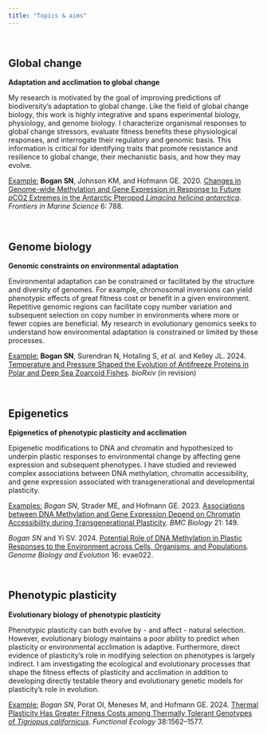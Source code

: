 ```yaml
---
title: "Topics & aims"
---
```

<br>

## Global change

**Adaptation and acclimation to global change**

My research is motivated by the goal of improving predictions of biodiversity's adaptation to global change. Like the field of global change biology, this work is highly integrative and spans experimental biology, physiology, and genome biology. I characterize organismal responses to global change stressors, evaluate fitness benefits these physiological responses, and interrogate their regulatory and genomic basis. This information is critical for identifying traits that promote resistance and resilience to global change, their mechanistic basis, and how they may evolve.

<u>Example:</u> **Bogan SN**, Johnson KM, and Hofmann GE. 2020. [Changes in Genome-wide Methylation and Gene Expression in Response to Future *p*CO2 Extremes in the Antarctic Pteropod *Limacina helicina antarctica*](https://www.frontiersin.org/journals/marine-science/articles/10.3389/fmars.2019.00788/full). *Frontiers in Marine Science* 6: 788.

<br>

## Genome biology 

**Genomic constraints on environmental adaptation**

Environmental adaptation can be constrained or facilitated by the structure and diversity of genomes. For example, chromosomal inversions can yield phenotypic effects of great fitness cost or benefit in a given environment. Repetitive genomic regions can facilitate copy number variation and subsequent selection on copy number in environments where more or fewer copies are beneficial. My research in evolutionary genomics seeks to understand how environmental adaptation is constrained or limited by these processes.  

<u>Example:</u> **Bogan SN**, Surendran N, Hotaling S, *et al.* and Kelley JL. 2024. [Temperature and Pressure Shaped the Evolution of Antifreeze Proteins in Polar and Deep Sea Zoarcoid Fishes](https://www.biorxiv.org/content/10.1101/2024.08.24.609455v1). *bioRxiv* (in revision)

<br>

## Epigenetics

**Epigenetics of phenotypic plasticity and acclimation**

Epigenetic modifications to DNA and chromatin and hypothesized to underpin plastic responses to environmental change by affecting gene expression and subsequent phenotypes. I have studied and reviewed complex associations between DNA methylation, chromatin accessibility, and gene expression associated with transgenerational and developmental plasticity. 

<u>Examples:</u> *Bogan SN*, Strader ME, and Hofmann GE. 2023. [Associations between DNA Methylation and Gene Expression Depend on Chromatin Accessibility during Transgenerational Plasticity](https://bmcbiol.biomedcentral.com/articles/10.1186/s12915-023-01645-8). *BMC Biology* 21: 149.  

*Bogan SN* and Yi SV. 2024. [Potential Role of DNA Methylation in Plastic Responses to the Environment across Cells, Organisms, and Populations](https://academic.oup.com/gbe/article/16/2/evae022/7602727). *Genome Biology and Evolution* 16: evae022.

<br>

## Phenotypic plasticity

**Evolutionary biology of phenotypic plasticity**

Phenotypic plasticity can both evolve by - and affect - natural selection. However, evolutionary biology maintains a poor ability to predict when plasticity or environmental acclimation is adaptive. Furthermore, direct evidence of plasticity's role in modifying selection on phenotypes is largely indirect. I am investigating the ecological and evolutionary processes that shape the fitness effects of plasticity and acclimation in addition to developing directly testable theory and evolutionary genetic models for plasticity's role in evolution.

<u>Example:</u> *Bogan SN*, Porat OI, Meneses M, and Hofmann GE. 2024. [Thermal Plasticity Has Greater Fitness Costs among Thermally Tolerant Genotypes of *Tigriopus californicus*](https://besjournals.onlinelibrary.wiley.com/doi/10.1111/1365-2435.14568). *Functional Ecology* 38:1562–1577.  

